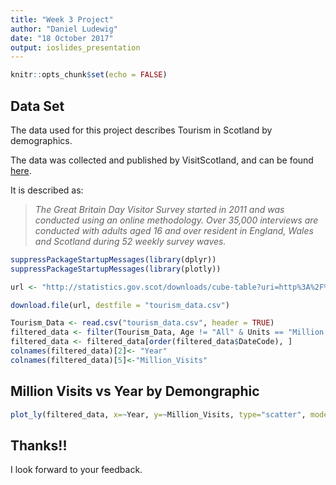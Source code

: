```yaml
---
title: "Week 3 Project"
author: "Daniel Ludewig"
date: "18 October 2017"
output: ioslides_presentation
---
```


```r
knitr::opts_chunk$set(echo = FALSE)
```

## Data Set

The data used for this project describes Tourism in Scotland by demographics. 

The data was collected and published by VisitScotland, and can be found [here](http://statistics.gov.scot/data/tourism-day-visits---demographics).

It is described as: 

> *The Great Britain Day Visitor Survey started in 2011 and was conducted using an online methodology. Over 35,000 interviews are conducted with adults aged 16 and over resident in England, Wales and Scotland during 52 weekly survey waves.*

```r
suppressPackageStartupMessages(library(dplyr))
suppressPackageStartupMessages(library(plotly))

url <- "http://statistics.gov.scot/downloads/cube-table?uri=http%3A%2F%2Fstatistics.gov.scot%2Fdata%2Ftourism-day-visits---demographics"

download.file(url, destfile = "tourism_data.csv")

Tourism_Data <- read.csv("tourism_data.csv", header = TRUE)
filtered_data <- filter(Tourism_Data, Age != "All" & Units == "Million Visits")
filtered_data <- filtered_data[order(filtered_data$DateCode), ]
colnames(filtered_data)[2]<- "Year"
colnames(filtered_data)[5]<-"Million_Visits"

```

## Million Visits vs Year by Demongraphic

```r

plot_ly(filtered_data, x=~Year, y=~Million_Visits, type="scatter", mode = "lines", color= ~Age)
```

## Thanks!!

I look forward to your feedback. 